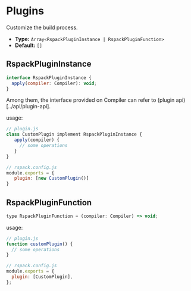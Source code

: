 # Plugins

Customize the build process.

- **Type:** `Array<RspackPluginInstance | RspackPluginFunction>`
- **Default:** `[]`

## RspackPluginInstance

```js
interface RspackPluginInstance {
  apply(compiler: Compiler): void;
}
```

Among them, the interface provided on Compiler can refer to (plugin api)[../api/plugin-api].

usage:

```js
// plugin.js
class CustomPlugin implement RspackPluginInstance {
   apply(compiler) {
     // some operations
   }
}

// rspack.config.js
module.exports = {
   plugin: [new CustomPlugin()]
}
```

## RspackPluginFunction

```js
type RspackPluginFunction = (compiler: Compiler) => void;
```

usage:

```js
// plugin.js
function customPlugin() {
  // some operations
}

// rspack.config.js
module.exports = {
  plugin: [CustomPlugin],
};
```
